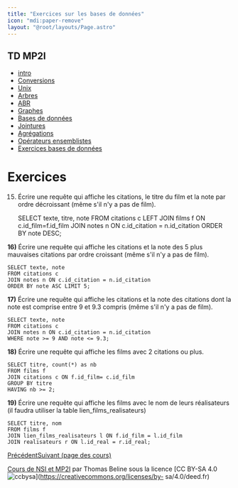 ```yaml
---
title: "Exercices sur les bases de données"
icon: "mdi:paper-remove"
layout: "@root/layouts/Page.astro"
---
```

 
## TD MP2I

  * [intro](.)
  * [Conversions](conversions)
  * [Unix](unix)
  * [Arbres](arbres)
  * [ABR](arbres-binaires-recherche)
  * [Graphes](graphes)
  * [Bases de données](bases-de-donnees)
  * [Jointures](jointures)
  * [Agrégations](agregation)
  * [Opérateurs ensemblistes](operateurs-ensemblistes)
  * [Exercices bases de données](exercices-db)

# Exercices

15. Écrire une requête qui affiche les citations, le titre du film et la
note par ordre décroissant (même s'il n'y a pas de film).

    
    
    SELECT texte, titre, note
    FROM citations c
    LEFT JOIN films f ON c.id_film=f.id_film
    JOIN notes n ON c.id_citation = n.id_citation
    ORDER BY note DESC;

**16)** Écrire une requête qui affiche les citations et la note des 5 plus
mauvaises citations par ordre croissant (même s'il n'y a pas de film).

    
    
    SELECT texte, note
    FROM citations c
    JOIN notes n ON c.id_citation = n.id_citation
    ORDER BY note ASC LIMIT 5;

**17)** Écrire une requête qui affiche les citations et la note des citations
dont la note est comprise entre 9 et 9.3 compris (même s'il n'y a pas de
film).

    
    
    SELECT texte, note
    FROM citations c
    JOIN notes n ON c.id_citation = n.id_citation
    WHERE note >= 9 AND note <= 9.3;

**18)** Écrire une requête qui affiche les films avec 2 citations ou plus.

    
    
    SELECT titre, count(*) as nb
    FROM films f
    JOIN citations c ON f.id_film= c.id_film
    GROUP BY titre
    HAVING nb >= 2;

**19)** Écrire une requête qui affiche les films avec le nom de leurs
réalisateurs (il faudra utiliser la table lien_films_realisateurs)

    
    
    SELECT titre, nom
    FROM films f
    JOIN lien_films_realisateurs l ON f.id_film = l.id_film
    JOIN realisateurs r ON l.id_real = r.id_real;

[Précédent](operateurs-ensemblistes)[Suivant (page des cours)](..)

[Cours de NSI et MP2I](https://kxs.fr/cours/) par Thomas Beline sous la
licence [CC BY-SA 4.0
![ccbysa](//cours/ccbysa.svg)](https://creativecommons.org/licenses/by-
sa/4.0/deed.fr)

